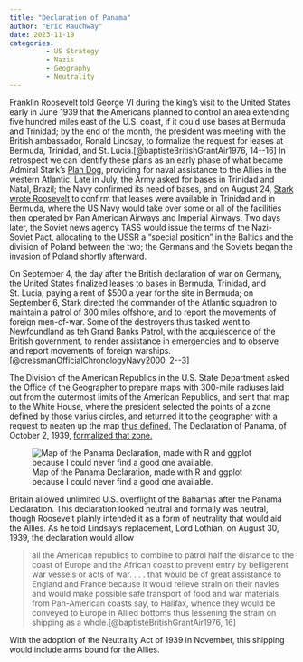 ```yaml
---
title: "Declaration of Panama"
author: "Eric Rauchway"
date: 2023-11-19
categories:
         - US Strategy
         - Nazis
         - Geography
         - Neutrality
---
```


Franklin Roosevelt told George VI during the king's visit to the United States early in June 1939 that the Americans planned to control an area extending five hundred miles east of the U.S. coast, if it could use bases at Bermuda and Trinidad; by the end of the month, the president was meeting with the British ambassador, Ronald Lindsay, to formalize the request for leases at Bermuda, Trinidad, and St. Lucia.[@baptisteBritishGrantAir1976, 14--16] In retrospect we can identify these plans as an early phase of what became Admiral Stark's [Plan Dog,](https://erauchway.github.io/posts/greer_3_dog/index.html) providing for naval assistance to the Allies in the western Atlantic. Late in July, the Army asked for bases in Trinidad and Natal, Brazil; the Navy confirmed its need of bases, and on August 24, [Stark wrote Roosevelt](http://www.fdrlibrary.marist.edu/_resources/images/psf/b-psfc000062.pdf) to confirm that leases were available in Trinidad and in Bermuda, where the US Navy would take over some or all of the facilities then operated by Pan American Airways and Imperial Airways. Two days later, the Soviet news agency TASS would issue the terms of the Nazi-Soviet Pact, allocating to the USSR a "special position" in the Baltics and the division of Poland between the two; the Germans and the Soviets began the invasion of Poland shortly afterward.

On September 4, the day after the British declaration of war on Germany, the United States finalized leases to bases in Bermuda, Trinidad, and St. Lucia, paying a rent of $500 a year for the site in Bermuda; on September 6, Stark directed the commander of the Atlantic squadron to maintain a patrol of 300 miles offshore, and to report the movements of foreign men-of-war. Some of the destroyers thus tasked went to Newfoundland as teh Grand Banks Patrol, with the acquiescence of the British government, to render assistance in emergencies and to observe and report movements of foreign warships.[@cressmanOfficialChronologyNavy2000, 2--3]

The Division of the American Republics in the U.S. State Department asked the Office of the Geographer to prepare maps with 300-mile radiuses laid out from the outermost limits of the American Republics, and sent that map to the White House, where the president selected the points of a zone defined by those varius circles, and returned it to the geographer with a request to neaten up the map [thus defined.](https://history.state.gov/historicaldocuments/frus1939v05/map-panama) The Declaration of Panama, of October 2, 1939, [formalized that zone.](https://history.state.gov/historicaldocuments/frus1939v05/pg_36)

![Map of the Panama Declaration, made with R and ggplot because I could never find a good one available.](panama_d.png)

Britain allowed unlimited U.S. overflight of the Bahamas after the Panama Declaration. This declaration looked neutral and formally was neutral, though Roosevelt plainly intended it as a form of neutrality that would aid the Allies. As he told Lindsay's replacement, Lord Lothian, on August 30, 1939, the declaration would allow

> all the American republics to combine to patrol half the distance to the coast of Europe and the African coast to prevent entry by belligerent war vessels or acts of war. . . . that would be of great assistance to England and France because it would relieve strain on their navies and would make possible safe transport of food and war materials from Pan-American coasts say, to Halifax, whence they would be conveyed to Europe in Allied bottoms thus lessening the strain on shipping as a whole.[@baptisteBritishGrantAir1976, 16]

With the adoption of the Neutrality Act of 1939 in November, this shipping would include arms bound for the Allies. 
